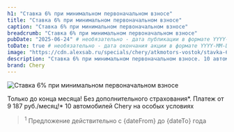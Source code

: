```yaml
---
h1: "Ставка 6% при минимальном первоначальном взносе"
title: "Ставка 6% при минимальном первоначальном взносе"
caption: "Ставка 6% при минимальном первоначальном взносе"
breadcrumb: "Ставка 6% при минимальном первоначальном взносе"
pubDate: "2025-06-24" # необязательно - дата публикации в формате YYYY-MM-DD, возможность планирования публикации
toDate: true # необязательно - дата окончания акции в формате YYYY-MM-DD или true для показа последнего дня месяца
image: "https://cdn.alexsab.ru/specials/chery/atkmotors-vostok/stavka-6-procentov/mobile.webp"
description: "Ставка 6% при минимальном первоначальном взносе. 10 автомобилей Chery на особых условиях"
brand: Chery
---
```



<picture>
	<source media="(min-width: 942px)" srcset="https://cdn.alexsab.ru/specials/chery/atkmotors-vostok/stavka-6-procentov/desktop.webp" />
	<img src="https://cdn.alexsab.ru/specials/chery/atkmotors-vostok/stavka-6-procentov/mobile.webp" class="w-full mb-10" alt="Ставка 6% при минимальном первоначальном взносе" />
</picture>

Только до конца месяца! Без дополнительного страхования*. Платеж от 9 187 руб./месяц!* 10 автомобилей Chery на особых условиях

<SpecialSalonsInfo dataFormName="Узнать выгоду. Ставка 6% при минимальном первоначальном взносе на автомобили Chery" />

> <sup>1</sup> Предложение действительно с {dateFrom} до {dateTo} года
